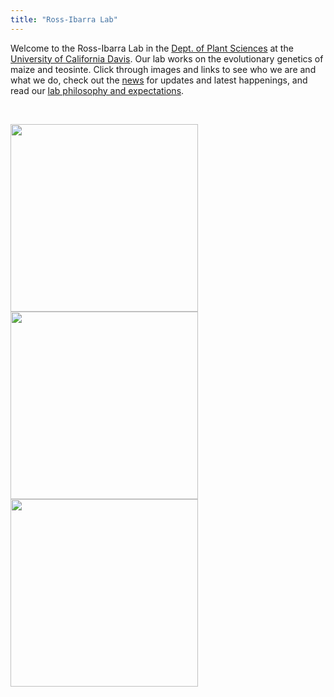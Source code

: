 ```yaml
---
title: "Ross-Ibarra Lab"
---
```

<link rel="shortcut icon" type="image/x-icon" href="/images/cornkey.png">

<script>
  (function(i,s,o,g,r,a,m){i['GoogleAnalyticsObject']=r;i[r]=i[r]||function(){
  (i[r].q=i[r].q||[]).push(arguments)},i[r].l=1*new Date();a=s.createElement(o),
  m=s.getElementsByTagName(o)[0];a.async=1;a.src=g;m.parentNode.insertBefore(a,m)
  })(window,document,'script','https://www.google-analytics.com/analytics.js','ga');

  ga('create', 'UA-5300959-3', 'auto');
  ga('send', 'pageview');

</script>

Welcome to the Ross-Ibarra Lab in the [Dept. of Plant Sciences](http://www.plantsciences.ucdavis.edu/plantsciences/) at the [University of California Davis](http://www.ucdavis.edu). Our lab works on the evolutionary genetics of maize and teosinte. Click through images and links to see who we are and what we do, check out the [news](news.html) for updates and latest happenings, and read our [lab philosophy and expectations](expectations.html).  

<!-- ## [We're hiring!](prosp.html) -->

<br>

<a href="http://www.plantsciences.ucdavis.edu/plantsciences/"><img src="images/pslogo.png" width="300px"></a>
<a href="http://cpb.ucdavis.edu"><img src="images/cpb_logo.jpg" width="300px"></a>
<a href="http://www.genomecenter.ucdavis.edu"><img src="images/GC.png" width="300px"></a>


